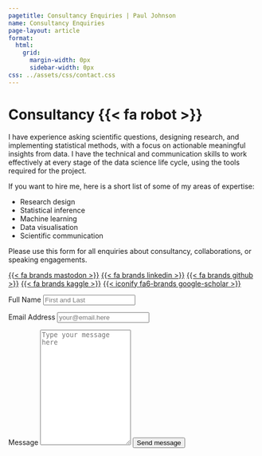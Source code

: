 ```yaml
---
pagetitle: Consultancy Enquiries | Paul Johnson
name: Consultancy Enquiries
page-layout: article
format: 
  html: 
    grid:
      margin-width: 0px
      sidebar-width: 0px
css: ../assets/css/contact.css
---
```


::: {.grid}

::: {.g-col-5 #note}

# Consultancy {{< fa robot >}}

I have experience asking scientific questions, designing research, and implementing statistical methods, with a focus on actionable meaningful insights from data. I have the technical and communication skills to work effectively at every stage of the data science life cycle, using the tools required for the project.

If you want to hire me, here is a short list of some of my areas of expertise:

- Research design
- Statistical inference
- Machine learning
- Data visualisation
- Scientific communication

Please use this form for all enquiries about consultancy, collaborations, or speaking engagements.

<a class="link-dark me-1" href="https://fosstodon.org/@paulj1989" title="mastodon" target="_blank" rel="noopener">{{< fa brands mastodon >}}</a>
<a class="link-dark me-1" href="https://linkedin.com/in/paulj1989" title="LinkedIn" target="_blank"rel="noopener">{{< fa brands linkedin >}}</a>
<a class="link-dark me-1" href="https://github.com/paulj1989" title="github" target="_blank"rel="noopener">{{< fa brands github >}}</a>
<a class="link-dark me-1" href="https://kaggle.com/paulrjohnson" title="github" target="_blank"rel="noopener">{{< fa brands kaggle >}}</a>
<a class="link-dark me-1" href="https://scholar.google.com/citations?user=Op4yo3YAAAAJ&hl=en" title="Google Scholar" target="_blank"rel="noopener">{{< iconify fa6-brands google-scholar >}}</a>

:::
<!-- source: https://github.com/mccarthy-m-g/tidytales/blob/main/about/index.qmd#L24-L46 -->

::: {.g-col-1}
:::

::: {.g-col-6 #form}

<form action="https://formspree.io/f/mpzvdpjv" method="POST" accept-charset="utf-8">


<label for="full-name">Full Name</label>
<input type="text" name="name" id="full-name" class="form-control" placeholder="First and Last" required>

<label for="email-address">Email Address</label>
<input type="email" name="_replyto" id="email-address" class="form-control" placeholder="your@email.here" required>

<label for="message">Message</label>
  <textarea rows="15" name="message" id="message" class="form-control" placeholder="Type your message here" required></textarea>

<button type="submit" class="btn btn-primary mt-4">Send message</button>
</form>
:::

:::
<!-- end grid -->